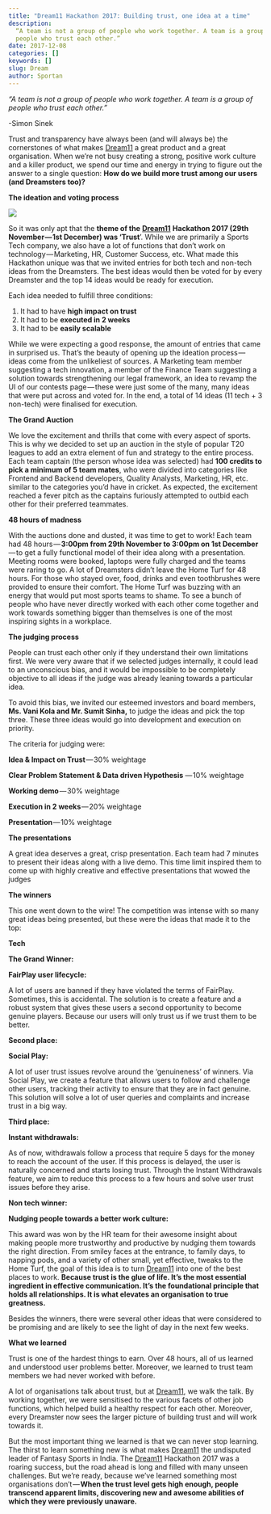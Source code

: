 ```yaml
---
title: "Dream11 Hackathon 2017: Building trust, one idea at a time"
description:
  “A team is not a group of people who work together. A team is a group of
  people who trust each other.”
date: 2017-12-08
categories: []
keywords: []
slug: Dream
author: Sportan
---
```


_“A team is not a group of people who work together. A team is a group of people who trust each other.”_

\-Simon Sinek

Trust and transparency have always been (and will always be) the cornerstones of what makes [Dream11](https://www.dream11.com/) a great product and a great organisation. When we’re not busy creating a strong, positive work culture and a killer product, we spend our time and energy in trying to figure out the answer to a single question: **How do we build more trust among our users (and Dreamsters too)?**

**The ideation and voting process**

![](/a.jpg)

So it was only apt that the **theme of the** [**Dream11**](https://www.dream11.com/) **Hackathon 2017 (29th November — 1st December) was ‘Trust**’. While we are primarily a Sports Tech company, we also have a lot of functions that don’t work on technology — Marketing, HR, Customer Success, etc. What made this Hackathon unique was that we invited entries for both tech and non-tech ideas from the Dreamsters. The best ideas would then be voted for by every Dreamster and the top 14 ideas would be ready for execution.

Each idea needed to fulfill three conditions:

1.  It had to have **high impact on trust**
2.  It had to be **executed in 2 weeks**
3.  It had to be **easily scalable**

While we were expecting a good response, the amount of entries that came in surprised us. That’s the beauty of opening up the ideation process — ideas come from the unlikeliest of sources. A Marketing team member suggesting a tech innovation, a member of the Finance Team suggesting a solution towards strengthening our legal framework, an idea to revamp the UI of our contests page — these were just some of the many, many ideas that were put across and voted for. In the end, a total of 14 ideas (11 tech + 3 non-tech) were finalised for execution.

**The Grand Auction**

<!-- ![](/src/assets/a.jpg) -->

We love the excitement and thrills that come with every aspect of sports. This is why we decided to set up an auction in the style of popular T20 leagues to add an extra element of fun and strategy to the entire process. Each team captain (the person whose idea was selected) had **100 credits to pick a minimum of 5 team mates**, who were divided into categories like Frontend and Backend developers, Quality Analysts, Marketing, HR, etc. similar to the categories you’d have in cricket. As expected, the excitement reached a fever pitch as the captains furiously attempted to outbid each other for their preferred teammates.

**48 hours of madness**

With the auctions done and dusted, it was time to get to work! Each team had 48 hours — **3:00pm from 29th November to 3:00pm on 1st December** — to get a fully functional model of their idea along with a presentation. Meeting rooms were booked, laptops were fully charged and the teams were raring to go. A lot of Dreamsters didn’t leave the Home Turf for 48 hours. For those who stayed over, food, drinks and even toothbrushes were provided to ensure their comfort. The Home Turf was buzzing with an energy that would put most sports teams to shame. To see a bunch of people who have never directly worked with each other come together and work towards something bigger than themselves is one of the most inspiring sights in a workplace.

**The judging process**

People can trust each other only if they understand their own limitations first. We were very aware that if we selected judges internally, it could lead to an unconscious bias, and it would be impossible to be completely objective to all ideas if the judge was already leaning towards a particular idea.

To avoid this bias, we invited our esteemed investors and board members, **Ms. Vani Kola and Mr. Sumit Sinha,** to judge the ideas and pick the top three. These three ideas would go into development and execution on priority.

The criteria for judging were:

**Idea & Impact on Trust** — 30% weightage

**Clear Problem Statement & Data driven Hypothesis** — 10% weightage

**Working demo** — 30% weightage

**Execution in 2 weeks** — 20% weightage

**Presentation** — 10% weightage

**The presentations**

A great idea deserves a great, crisp presentation. Each team had 7 minutes to present their ideas along with a live demo. This time limit inspired them to come up with highly creative and effective presentations that wowed the judges

**The winners**

This one went down to the wire! The competition was intense with so many great ideas being presented, but these were the ideas that made it to the top:

**Tech**

**The Grand Winner:**

**FairPlay user lifecycle:**

A lot of users are banned if they have violated the terms of FairPlay. Sometimes, this is accidental. The solution is to create a feature and a robust system that gives these users a second opportunity to become genuine players. Because our users will only trust us if we trust them to be better.

**Second place:**

**Social Play:**

A lot of user trust issues revolve around the ‘genuineness’ of winners. Via Social Play, we create a feature that allows users to follow and challenge other users, tracking their activity to ensure that they are in fact genuine. This solution will solve a lot of user queries and complaints and increase trust in a big way.

**Third place:**

**Instant withdrawals:**

As of now, withdrawals follow a process that require 5 days for the money to reach the account of the user. If this process is delayed, the user is naturally concerned and starts losing trust. Through the Instant Withdrawals feature, we aim to reduce this process to a few hours and solve user trust issues before they arise.

**Non tech winner:**

**Nudging people towards a better work culture:**

This award was won by the HR team for their awesome insight about making people more trustworthy and productive by nudging them towards the right direction. From smiley faces at the entrance, to family days, to napping pods, and a variety of other small, yet effective, tweaks to the Home Turf, the goal of this idea is to turn [Dream11](https://www.dream11.com/) into one of the best places to work. **Because trust is the glue of life. It’s the most essential ingredient in effective communication. It’s the foundational principle that holds all relationships. It is what elevates an organisation to true greatness.**

Besides the winners, there were several other ideas that were considered to be promising and are likely to see the light of day in the next few weeks.

**What we learned**

Trust is one of the hardest things to earn. Over 48 hours, all of us learned and understood user problems better. Moreover, we learned to trust team members we had never worked with before.

A lot of organisations talk about trust, but at [Dream11](https://www.dream11.com/), we walk the talk. By working together, we were sensitised to the various facets of other job functions, which helped build a healthy respect for each other. Moreover, every Dreamster now sees the larger picture of building trust and will work towards it.

But the most important thing we learned is that we can never stop learning. The thirst to learn something new is what makes [Dream11](https://www.dream11.com/) the undisputed leader of Fantasy Sports in India. The [Dream11](https://www.dream11.com/) Hackathon 2017 was a roaring success, but the road ahead is long and filled with many unseen challenges. But we’re ready, because we’ve learned something most organisations don’t — **When the trust level gets high enough, people transcend apparent limits, discovering new and awesome abilities of which they were previously unaware.**
